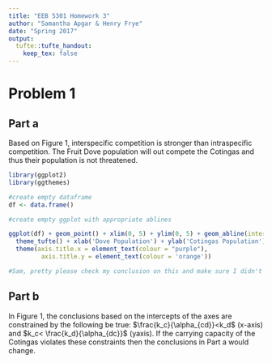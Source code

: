 ```yaml
---
title: "EEB 5301 Homework 3"
author: "Samantha Apgar & Henry Frye"
date: "Spring 2017"
output: 
  tufte::tufte_handout:
    keep_tex: false
---
```


# Problem 1

## Part a 

Based on Figure 1, interspecific competition is stronger than intraspecific competition. The Fruit Dove population will out compete the Cotingas and thus their population is not threatened.
```r
library(ggplot2)
library(ggthemes)

#create empty dataframe
df <- data.frame()

#create empty ggplot with appropriate ablines

ggplot(df) + geom_point() + xlim(0, 5) + ylim(0, 5) + geom_abline(intercept = 1.25, slope=-1.25, color = 'purple') + geom_abline(intercept = 1, slope = -1.1, color = 'orange') +
  theme_tufte() + xlab('Dove Population') + ylab('Cotingas Population') + 
  theme(axis.title.x = element_text(colour = "purple"),
         axis.title.y = element_text(colour = 'orange'))

#Sam, pretty please check my conclusion on this and make sure I didn't get this backward :)
```




## Part b

In Figure 1, the conclusions based on the intercepts of the axes are constrained by the following be true: $\frac{k_c}{\alpha_{cd}}<k_d$ (x-axis) and $k_c< \frac{k_d}{\alpha_{dc}}$ (yaxis). If the carrying capacity of the Cotingas violates these constraints then the conclusions in Part a would change.